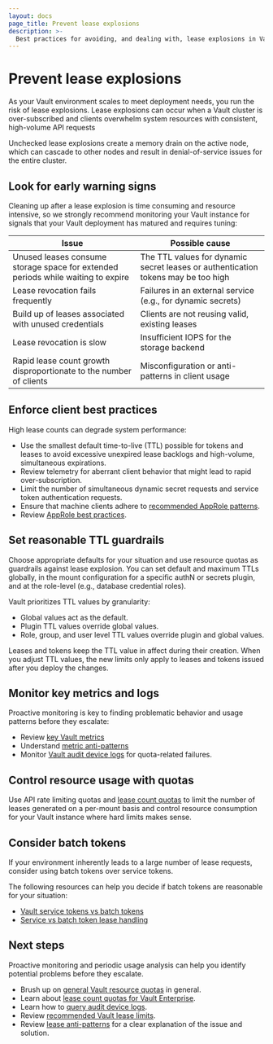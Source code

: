 ```yaml
---
layout: docs
page_title: Prevent lease explosions
description: >-
  Best practices for avoiding, and dealing with, lease explosions in Vault.
---
```


# Prevent lease explosions

As your Vault environment scales to meet deployment needs, you run the risk of
lease explosions. Lease explosions can occur when a Vault cluster is
over-subscribed and clients overwhelm system resources with consistent,
high-volume API requests

Unchecked lease explosions create a memory drain on the active node, which can
cascade to other nodes and result in denial-of-service issues for the entire
cluster.

## Look for early warning signs

Cleaning up after a lease explosion is time consuming and resource intensive, so
we strongly recommend monitoring your Vault instance for signals that your
Vault deployment has matured and requires tuning:

Issue                                                                            | Possible cause
-------------------------------------------------------------------------------- | --------------
Unused leases consume storage space for extended periods while waiting to expire | The TTL values for dynamic secret leases or authentication tokens may be too high
Lease revocation fails frequently                                                | Failures in an external service (e.g., for dynamic secrets)
Build up of leases associated with unused credentials                            | Clients are not reusing valid, existing leases
Lease revocation is slow                                                         | Insufficient IOPS for the storage backend
Rapid lease count growth disproportionate to the number of clients               | Misconfiguration or anti-patterns in client usage


## Enforce client best practices

High lease counts can degrade system performance:

- Use the smallest default time-to-live (TTL) possible for tokens and leases to
  avoid excessive unexpired lease backlogs and high-volume, simultaneous
  expirations.
- Review telemetry for aberrant client behavior that might lead to rapid
  over-subscription.
- Limit the number of simultaneous dynamic secret requests and service token
  authentication requests.
- Ensure that machine clients adhere to [recommended AppRole patterns](/vault/tutorials/recommended-patterns/pattern-approle).
- Review [AppRole best practices](https://www.hashicorp.com/blog/how-and-why-to-use-approle-correctly-in-hashicorp-vault).

## Set reasonable TTL guardrails

Choose appropriate defaults for your situation and use resource quotas as
guardrails against lease explosion. You can set default and maximum TTLs
globally, in the mount configuration for a specific authN or secrets plugin, and
at the role-level (e.g., database credential roles).

Vault prioritizes TTL values by granularity:

- Global values act as the default.
- Plugin TTL values override global values.
- Role, group, and user level TTL values override plugin and global values.

<Note title="TTL changes are not retroactive">

  Leases and tokens keep the TTL value in affect during their creation. When you
  adjust TTL values, the new limits only apply to leases and tokens issued after
  you deploy the changes.

</Note>

## Monitor key metrics and logs

Proactive monitoring is key to finding problematic behavior and usage patterns
before they escalate:

- Review [key Vault metrics](/well-architected-framework/reliability/reliability-vault-monitoring-key-metrics)
- Understand [metric anti-patterns](/well-architected-framework/operational-excellence/security-vault-anti-patterns#poor-metrics-or-no-telemetry-data)
- Monitor [Vault audit device logs](/vault/tutorials/monitoring/monitor-telemetry-audit-splunk) for quota-related failures.

## Control resource usage with quotas

Use API rate limiting quotas and
[lease count quotas](/vault/tutorials/operations/resource-quotas#lease-count-quotas)
to limit the number of leases generated on a per-mount basis and control
resource consumption for your Vault instance  where hard limits makes sense.

## Consider batch tokens

If your environment inherently leads to a large number of lease requests,
consider using batch tokens over service tokens.

The following resources can help you decide if batch tokens are reasonable for
your situation:

- [Vault service tokens vs batch tokens](/vault/tutorials/tokens/batch-tokens#service-tokens-vs-batch-tokens)
- [Service vs batch token lease handling](/vault/docs/concepts/tokens#service-vs-batch-token-lease-handling)

## Next steps 

Proactive monitoring and periodic usage analysis can help you identify potential
problems before they escalate.

- Brush up on [general Vault resource quotas](/vault/docs/concepts/resource-quotas) in general.
- Learn about [lease count quotas for Vault Enterprise](/vault/docs/enterprise/lease-count-quotas).
- Learn how to [query audit device logs](/vault/tutorials/monitoring/query-audit-device-logs).
- Review [recommended Vault lease limits](/vault/docs/internals/limits#lease-limits).
- Review [lease anti-patterns](/well-architected-framework/operational-excellence/security-vault-anti-patterns#not-adjusting-the-default-lease-time) for a clear explanation of the issue and solution.
